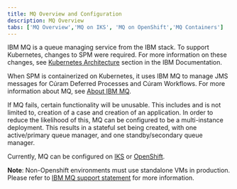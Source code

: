 ```yaml
---
title: MQ Overview and Configuration
description: MQ Overview
tabs: ['MQ Overview','MQ on IKS', 'MQ on OpenShift','MQ Containers']
---
```


IBM MQ is a queue managing service from the IBM stack. To support Kubernetes, changes to SPM were required. For more information on these changes, see
[Kubernetes Architecture](https://www.ibm.com/docs/en/spm/7.0.11?topic=kubernetes-architecture) section in
the IBM Documentation.

When SPM is containerized on Kubernetes, it uses IBM MQ to manage JMS messages for Cúram Deferred Processes and Cúram Workflows. For more information about MQ, see [About IBM MQ](https://www.ibm.com/docs/en/ibm-mq/9.1?topic=mq-about).

If MQ fails, certain functionality will be unusable. This includes and is not limited to, creation of a case and creation of an application. In order to reduce the likelihood
of this, MQ can be configured to be a multi-instance deployment. This results in a stateful set being created, with one active/primary queue manager, and one standby/secondary queue manager.

Currently, MQ can be configured on [IKS](/supporting-infrastructure/mq/mq-on-iks) or [OpenShift](/supporting-infrastructure/mq/mq-on-openshift).

<InlineNotification>

**Note**: Non-Openshift environments must use standalone VMs in production. Please refer to [IBM MQ support statement](https://www.ibm.com/docs/en/ibm-mq/9.2?topic=integration-planning-mq-in-containers) for more information.

</InlineNotification>
